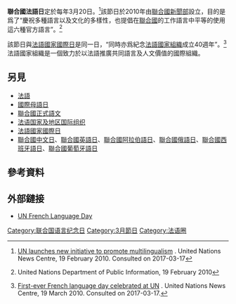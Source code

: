 {{Infobox holiday|holiday_name=聯合國法語日<br />Journée de la langue française aux Nations unies|type=international|longtype=|image=|caption=|official_name=|nickname=|observedby=|duration=一天|frequency=每年一次|scheduling=Same day each year|date=3月20日|celebrations=|observances=|relatedto=[[法語國家國際日|法語國家國際日]]<br>[[國際母語日|國際母語日]]<br>[[聯合國阿拉伯語日|聯合國阿拉伯語日]]<br>[[聯合國中文日|聯合國中文日]]<br>[[聯合國英語日|聯合國英語日]]<br>[[聯合國葡萄牙語日|聯合國葡萄牙語日]]<br>[[聯合國俄語日|聯合國俄語日]]<br>[[聯合國西班牙語日|聯合國西班牙語日]]}}
'''聯合國法語日'''定於每年3月20日。<ref name="UNNews">[https://www.un.org/apps/news/story.asp?NewsID=33819 UN launches new initiative to promote multilingualism] {{Wayback|url=https://www.un.org/apps/news/story.asp?NewsID=33819 |date=20171231154032 }}. United Nations News Centre, 19 February 2010. Consulted on 2017-03-17</ref>該節日於2010年由[[聯合國新聞部|聯合國新聞部]]設立，目的是爲了“慶祝多種語言以及文化的多樣性，也提倡在[[聯合國|聯合國]]的工作語言中平等的使用這六種官方語言”。<ref>{{cite web |url=https://www.un.org/press/en/2010/obv853.doc.htm |script-title=en:Department of Public Information to Launch ‘Language Days at the United Nations’}} {{Wayback|url=https://www.un.org/press/en/2010/obv853.doc.htm |date=20190320200541 }} United Nations Department of Public Information, 19 February 2010</ref>

該節日與[[法語國家國際日|法語國家國際日]]是同一日，“同時亦爲紀念[[法语国家及地区国际组织|法語國家組織]]成立40週年”。<ref name="UNNewsF">[https://www.un.org/apps/news/story.asp?Cr=multilingualism&Cr1=&NewsID=34136 First-ever French language day celebrated at UN] {{Wayback|url=https://www.un.org/apps/news/story.asp?Cr=multilingualism&Cr1=&NewsID=34136 |date=20170322000743 }}. United Nations News Centre, 19 March 2010. Consulted on 2017-03-17.</ref> 法語國家組織是一個致力於以法語推廣共同語言及人文價值的國際組織。

== 另見 ==
* [[法語|法語]]
* [[國際母語日|國際母語日]]
* [[聯合國正式語文|聯合國正式語文]]
* [[法语国家及地区国际组织|法语国家及地区国际组织]]
* [[法語國家國際日|法語國家國際日]]
* [[聯合國中文日|聯合國中文日]]、[[聯合國英語日|聯合國英語日]]、[[聯合國阿拉伯語日|聯合國阿拉伯語日]]、[[聯合國俄語日|聯合國俄語日]]、[[聯合國西班牙語日|聯合國西班牙語日]]、[[聯合國葡萄牙語日|聯合國葡萄牙語日]]

== 參考資料 ==
{{reflist}}

== 外部鏈接 ==
*[https://www.un.org/fr/events/frenchlanguageday UN French Language Day] {{Wayback|url=https://www.un.org/fr/events/frenchlanguageday |date=20200705093905 }} 

[[Category:联合国语言纪念日|Category:联合国语言纪念日]]
[[Category:3月節日|Category:3月節日]]
[[Category:法语圈|Category:法语圈]]